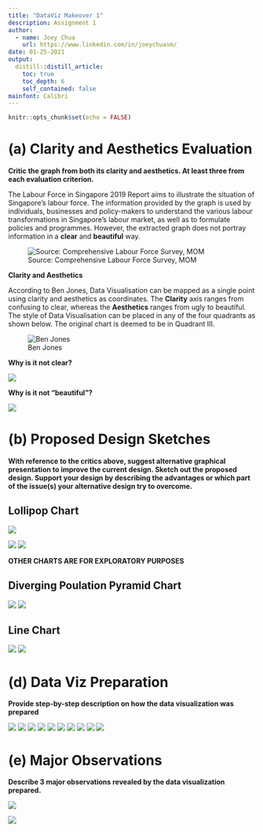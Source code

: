 ```yaml
---
title: "DataViz Makeover 1"
description: Assignment 1 
author:
  - name: Joey Chua
    url: https://www.linkedin.com/in/joeychuasm/
date: 01-25-2021
output:
  distill::distill_article:
    toc: true
    toc_depth: 6
    self_contained: false
mainfont: Calibri 
---
```



```r
knitr::opts_chunk$set(echo = FALSE)
```

# (a) Clarity and Aesthetics Evaluation

__Critic the graph from both its clarity and aesthetics. At least three from each evaluation criterion.__


The Labour Force in Singapore 2019 Report aims to illustrate the situation of Singapore’s labour force. The information provided by the graph is used by individuals, businesses and policy-makers to understand the various labour transformations in Singapore’s labour market, as well as to formulate policies and programmes. However, the extracted graph does not portray information in a __clear__ and __beautiful__ way. 

![Source: Comprehensive Labour Force Survey, MOM](residentlaborforcebyage.png)

__Clarity and Aesthetics__

According to Ben Jones, Data Visualisation can be mapped as a single point using clarity and aesthetics as coordinates. The __Clarity__ axis ranges from confusing to clear, whereas the __Aesthetics__ ranges from ugly to beautiful. The style of Data Visualisation can be placed in any of the four quadrants as shown below. The original chart is deemed to be in Quadrant III.

![Ben Jones](benjones.png)

__Why is it not clear?__

![](whyisitnotclear.png)

__Why is it not "beautiful"?__

![](whyisitnotbeautiful.png)


# (b) Proposed Design Sketches

__With reference to the critics above, suggest alternative graphical presentation to improve the current design. Sketch out the proposed design. Support your design by describing the advantages or which part of the issue(s) your alternative design try to overcome.__

## Lollipop Chart

![](sketch.png)

![](lollipopchart.png)
![](lollipoptable.png)


__OTHER CHARTS ARE FOR EXPLORATORY PURPOSES__

## Diverging Poulation Pyramid Chart

![](populationchart.png)
![](populationtable.png)

## Line Chart

![](linechart.png)
![](linetable.png)

# (d) Data Viz Preparation

__Provide step-by-step description on how the data visualization was prepared__

![](step1-2.png)
![](step3-6.png)
![](step7-9.png)
![](step10-11.png)
![](step12.png)
![](step13.png)
![](step14.png)
![](step15-18.png)
![](step19-20.png)
![](step21-23.png)

# (e) Major Observations

__Describe 3 major observations revealed by the data visualization prepared.__

![](lollipopdashboard.png)

![](majorfindings.png)
